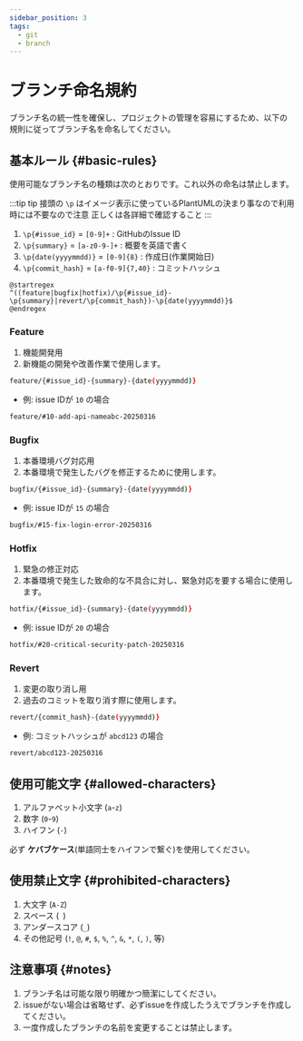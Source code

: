 ```yaml
---
sidebar_position: 3
tags:
  - git
  - branch
---
```

# ブランチ命名規約

ブランチ名の統一性を確保し、プロジェクトの管理を容易にするため、以下の規則に従ってブランチ名を命名してください。

## 基本ルール {#basic-rules}

使用可能なブランチ名の種類は次のとおりです。これ以外の命名は禁止します。

:::tip tip
接頭の `\p` はイメージ表示に使っているPlantUMLの決まり事なので利用時には不要なので注意
正しくは各詳細で確認すること
:::

1. `\p{#issue_id}` = `[0-9]+` : GitHubのIssue ID
1. `\p{summary}` = `[a-z0-9-]+` : 概要を英語で書く
1. `\p{date(yyyymmdd)}` = `[0-9]{8}` : 作成日(作業開始日)
1. `\p{commit_hash}` = `[a-f0-9]{7,40}` : コミットハッシュ

```pumld
@startregex
^((feature|bugfix|hotfix)/\p{#issue_id}-\p{summary}|revert/\p{commit_hash})-\p{date(yyyymmdd)}$
@endregex
```

### Feature

1. 機能開発用
1. 新機能の開発や改善作業で使用します。

```bash
feature/{#issue_id}-{summary}-{date(yyyymmdd)}
```

- 例: issue IDが `10` の場合

```bash
feature/#10-add-api-nameabc-20250316
```

### Bugfix

1. 本番環境バグ対応用
1. 本番環境で発生したバグを修正するために使用します。

```bash
bugfix/{#issue_id}-{summary}-{date(yyyymmdd)}
```

- 例: issue IDが `15` の場合

```bash
bugfix/#15-fix-login-error-20250316
```

### Hotfix

1. 緊急の修正対応
1. 本番環境で発生した致命的な不具合に対し、緊急対応を要する場合に使用します。

```bash
hotfix/{#issue_id}-{summary}-{date(yyyymmdd)}
```

- 例: issue IDが `20` の場合

```bash
hotfix/#20-critical-security-patch-20250316
```

### Revert

1. 変更の取り消し用
1. 過去のコミットを取り消す際に使用します。

```bash
revert/{commit_hash}-{date(yyyymmdd)}
```

- 例: コミットハッシュが `abcd123` の場合

```bash
revert/abcd123-20250316
```

## 使用可能文字 {#allowed-characters}

1. アルファベット小文字 (`a`-`z`)
1. 数字 (`0`-`9`)
1. ハイフン (`-`)

必ず **ケバブケース**(単語同士をハイフンで繋ぐ)を使用してください。

## 使用禁止文字 {#prohibited-characters}

1. 大文字 (`A-Z`)
1. スペース (` `)
1. アンダースコア (`_`)
1. その他記号 (`!`, `@`, `#`, `$`, `%`, `^`, `&`, `*`, `(`, `)`, 等)

## 注意事項 {#notes}

1. ブランチ名は可能な限り明確かつ簡潔にしてください。
1. issueがない場合は省略せず、必ずissueを作成したうえでブランチを作成してください。
1. 一度作成したブランチの名前を変更することは禁止します。
